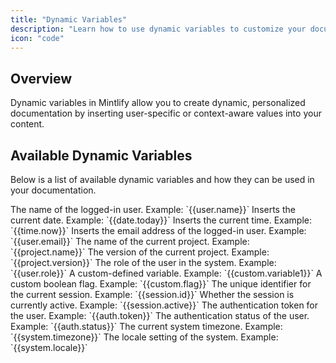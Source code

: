 ```yaml
---
title: "Dynamic Variables"
description: "Learn how to use dynamic variables to customize your documentation based on user inputs."
icon: "code"
---
```


## Overview

Dynamic variables in Mintlify allow you to create dynamic, personalized documentation by inserting user-specific or context-aware values into your content.

## Available Dynamic Variables

Below is a list of available dynamic variables and how they can be used in your documentation.

<ResponseField name="userName" type="string">
  The name of the logged-in user.
  Example: `{{user.name}}`
</ResponseField>

<Expandable title="Date & Time Variables">
  <ResponseField name="currentDate" type="string">
    Inserts the current date.
    Example: `{{date.today}}`
  </ResponseField>
  <ResponseField name="currentTime" type="string">
    Inserts the current time.
    Example: `{{time.now}}`
  </ResponseField>
</Expandable>

<ResponseField name="userEmail" type="string">
  Inserts the email address of the logged-in user.
  Example: `{{user.email}}`
</ResponseField>

<Expandable title="Project Variables">
  <ResponseField name="project.name" type="string">
    The name of the current project.
    Example: `{{project.name}}`
  </ResponseField>
  <ResponseField name="project.version" type="string">
    The version of the current project.
    Example: `{{project.version}}`
  </ResponseField>
</Expandable>

<ResponseField name="user.role" type="string">
  The role of the user in the system.
  Example: `{{user.role}}`
</ResponseField>

<Expandable title="Custom Variables">
  <ResponseField name="custom.variable1" type="string">
    A custom-defined variable.
    Example: `{{custom.variable1}}`
  </ResponseField>
  <ResponseField name="custom.flag" type="boolean">
    A custom boolean flag.
    Example: `{{custom.flag}}`
  </ResponseField>
</Expandable>

<Expandable title="Session Variables">
  <ResponseField name="session.id" type="string">
    The unique identifier for the current session.
    Example: `{{session.id}}`
  </ResponseField>
  <ResponseField name="session.active" type="boolean">
    Whether the session is currently active.
    Example: `{{session.active}}`
  </ResponseField>
</Expandable>

<Expandable title="Authentication Variables">
  <ResponseField name="auth.token" type="string">
    The authentication token for the user.
    Example: `{{auth.token}}`
  </ResponseField>
  <ResponseField name="auth.status" type="string">
    The authentication status of the user.
    Example: `{{auth.status}}`
  </ResponseField>
</Expandable>

<Expandable title="System Variables">
  <ResponseField name="system.timezone" type="string">
    The current system timezone.
    Example: `{{system.timezone}}`
  </ResponseField>
  <ResponseField name="system.locale" type="string">
    The locale setting of the system.
    Example: `{{system.locale}}`
  </ResponseField>
</Expandable>
